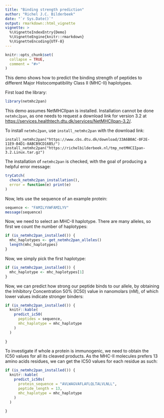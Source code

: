 ```yaml
---
title: "Binding strength prediction"
author: "Richel J.C. Bilderbeek"
date: "`r Sys.Date()`"
output: rmarkdown::html_vignette
vignette: >
  %\VignetteIndexEntry{Demo}
  %\VignetteEngine{knitr::rmarkdown}
  %\VignetteEncoding{UTF-8}
---
```


```r
knitr::opts_chunk$set(
  collapse = TRUE,
  comment = "#>"
)
```

This demo shows how to predict the binding strength
of peptides to different Major Histocompatibility
Class II (MHC-II) haplotypes. 

First load the library:

```r
library(netmhc2pan)
```

This demo assumes NetMHCIIpan is installed.
Installation cannot be done `netmhc2pan`, as one needs
to request a download link for version 3.2 at 
[https://services.healthtech.dtu.dk/services/NetMHCIIpan-3.2/](https://services.healthtech.dtu.dk/services/NetMHCIIpan-3.2/).

To install `netmhc2pan`, use `install_netmhc2pan` with the download link:

```
install_netmhc2pan("https://www.cbs.dtu.dk/download/33A6B0AC-0F2E-11E9-B4D1-8ABCB9CD16B5/")
install_netmhc2pan("https://richelbilderbeek.nl/tmp_netMHCIIpan-3.2.Linux.tar.gz")
```

The installation of `netmhc2pan` is checked, with
the goal of producing a helpful error message:

```r
tryCatch(
  check_netmhc2pan_installation(),
  error = function(e) print(e)
)
```

Now, lets use the sequence of an example protein:

```r
sequence <- "FAMILYVWFAMILYV"
message(sequence)
```

Now, we need to select an MHC-II haplotype. There are many alleles,
so first we count the number of haplotypes:

```r
if (is_netmhc2pan_installed()) {
  mhc_haplotypes <- get_netmhc2pan_alleles()
  length(mhc_haplotypes)
}
```

Now, we simply pick the first haplotype:

```r
if (is_netmhc2pan_installed()) {
  mhc_haplotype <- mhc_haplotypes[1]
}
```

Now, we can predict how strong our peptide binds to our allele, by obtaining the Inhibitory Concentration 50% (IC50) 
value in nanomolars (nM), of which lower values indicate stronger
binders:

```r
if (is_netmhc2pan_installed()) {
  knitr::kable(
    predict_ic50(
      peptides = sequence,
      mhc_haplotype = mhc_haplotype
    )
  )
  
}
```
To investigate if whole a protein is immunogenic, we need to
obtain the IC50 values for all its cleaved products.
As the MHC-II molecules prefers 13 amino acids residues,
we can get the IC50 values for each residue as such:

```r
if (is_netmhc2pan_installed()) {
  knitr::kable(
    predict_ic50s(
      protein_sequence = "AVLWAGVAFLAFLQLTALVLNLL",
      peptide_length = 13,
      mhc_haplotype = mhc_haplotype
    )
  )
  
}
```

